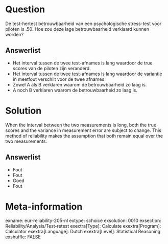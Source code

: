 Question
========
De test-hertest betrouwbaarheid van een psychologische stress-test voor piloten is .50. Hoe zou deze lage betrouwbaarheid verklaard kunnen worden?

Answerlist
----------
* Het interval tussen de twee test-afnames is lang waardoor de true scores van de piloten zijn veranderd.
* Het interval tussen de twee test-afnames is lang waardoor de variantie in meetfout verschilt voor de twee afnames.
* Zowel A als B verklaren waarom de betrouwbaarheid zo laag is.
* A noch B verklaren waarom de betrouwbaarheid zo laag is.


Solution
========
When the interval between the two measurements is long, both the true scores and the variance in measurement error are subject to change. This method of reliability makes the assumption that both remain equal over the two measurements.

Answerlist
----------
* Fout
* Fout
* Goed
* Fout


Meta-information
================
exname: eur-reliability-205-nl
extype: schoice
exsolution: 0010
exsection: Reliability/Analysis/Test-retest
exextra[Type]: Calculate
exextra[Program]: Calculator
exextra[Language]: Dutch
exextra[Level]: Statistical Reasoning
exshuffle: FALSE
